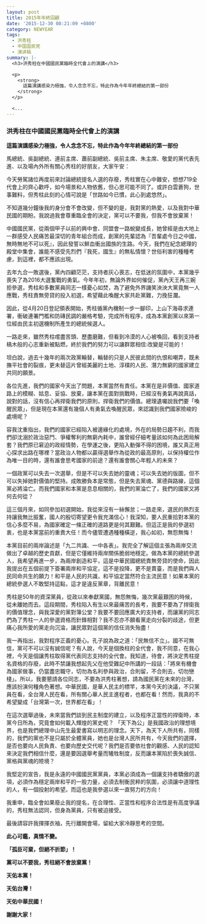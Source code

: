 ```yaml
---
layout: post
title: 2015年年終回顧
date: '2015-12-30 08:21:09 +0800'
category: NEWYEAR
tags:
  - 洪秀柱
  - 中国国民党
  - 演讲稿
summary: |-
  <h3>洪秀柱在中國國民黨臨時全代會上的演講</h3>

  <p>
    <strong>
      這篇演講感染力極強，令人念念不忘，特此作為今年年終總結的第一部份
    </strong>
  </p>

  <...
---
```


<h3>洪秀柱在中國國民黨臨時全代會上的演講</h3>

<p>
  <strong>
    這篇演講感染力極強，令人念念不忘，特此作為今年年終總結的第一部份
  </strong>
</p>

<p>
  馬總統、吳副總統、連前主席、蕭前副總統、吳前主席、朱主席、敬愛的黨代表先進、以及場內外所有關心秀柱的好朋友，大家午安：
</p>

<p>
  今天勞駕諸位再度前來討論總統提名人選的存廢，秀柱實在心中難安，想想719全代會上的齊心歡呼，如今場景和人物依舊，但心思可能不同了。或許白雲蒼狗，世事難料，但秀柱此刻的心情可說是「世路如今已慣，此心到處悠然」。
</p>

<p id="more"></p>

<p>
  不知道幾分鐘後我的身分會不會改變，但不變的是，我對黨的熱愛，以及我對中華民國的期盼。我說過我會尊重臨全會的決定，黨可以不要我，但我不會放棄黨！
</p>

<p>
  中國國民黨，從兩個甲子以前的興中會、同盟會一路蛻變成長，她曾經是由大地上一群感受人民痛苦最深切的青年組合而成，創黨的先輩認為『吾輩處今日之中國，無時無地不可以死』，因此發誓以鮮血衝出國族的生路。今天，我們在紀念總理的殿堂中集會，誰能不感受先烈們『我死，國生』的無私情懷？世俗利害的種種考慮，到這裡，都不應該出現。
</p>

<p>
  去年九合一敗選後，黨內四顧茫茫，支持者灰心喪志，在低迷的氛圍中，本黨幾乎喪失了為2016大選奮戰的勇氣。今年年初，無論外界如何催促，黨內天王再三婉拒參選，秀柱和多數黨員同志一樣憂心如焚，為了避免外界譏笑泱泱大黨竟無一人應戰，秀柱責無旁貸的投入初選，希望藉此喚醒大家共赴黨難，力挽狂瀾。
</p>

<p>
  因此，從4月20日登記領表開始，秀柱循黨內機制一步一腳印，上山下海尋求連署，衝破連署門檻和防磚民調的嚴格考驗，完成所有程序，成為本黨創黨以來第一位經由民主初選機制所產生的總統候選人。
</p>

<p>
  一路走來，雖然秀柱嚐盡苦頭、歷盡磨難，但看到冷漠的人心被喚回，看到支持者槁木般的心志重新被點燃，終於我們的努力可以讓群眾相信:改變是可能的！
</p>

<p>
  坦白說，過去十幾年的兩次政黨輪替，輪替的只是人民彼此間的仇恨和嘲弄，既未撫平社會的裂痕，更未替這片曾經美麗的土地、淳樸的人民、潛力無窮的國家建立共同的願景。
</p>

<p>
  各位先進，我們的國家今天出了問題，本黨當然有責任。本黨在是非價值、國家道路上的模糊、姑息、妥協、放棄，讓本黨在面對挑戰時，已經沒有勇氣再說真話，說對的話，沒有信心再捍衛我們的原則，捍衛我們的價值。總理遺囑說我們要「喚醒民眾」，但是現在本黨還有幾個人有勇氣去喚醒民眾，來認識到我們國家險峻的處境呢？
</p>

<p>
  容我沈重指出，我們的國家已經陷入被邊緣化的處境，外在的局勢日趨不利，而我們卻沈溺於政治惡鬥、爭權奪利的無窮內耗中，誰曾經仔細考量該如何為此困局解套？我們原已窘迫的政經情勢，在學運之後，更陷入動彈不得的困境，誰又真正用心探求出路在哪裡？當政治人物都以贏得選舉作為從政的最高原則，以保持權位作為唯一目的時，還有誰會思考國家的前途？還有誰會關心年輕人的未來？
</p>

<p>
  一個政黨可以失去一次選舉，但是不可以失去她的靈魂；可以失去她的版圖，但不可以失掉她對價值的堅持。成敗勝負本是常態，但是失去黨魂、黨德與路線，這個黨必將淪亡。而我們國家和本黨是息息相關的，我們的黨淪亡了，我們的國家又將何去何從？
</p>

<p>
  這三個月來，如同參加初選開始，我從來沒有一絲懈怠；一路走來，選民的熱烈支持讓我無比振奮，國人的殷切寄望更令我充滿信心！我深知，要人民重拾對本黨的信心多麼不易，為國家確定一條正確的道路更是何其艱難。但這正是我的參選初衷，也是本黨當前的重責大任！而今儘管遭遇種種橫逆，我心如初，無怨無悔！
</p>

<p>
  本黨目前的兩岸論述是「九二共識、一中各表」。我完全了解這個主張為兩岸交流做出了卓越的歷史貢獻，但是它僅維持兩岸關係脆弱地穩定。做為本黨的總統參選人，我希望再進一步，為兩岸創造和平，這是中華民國總統責無旁貸的使命，因此我提出在五個前提下簽署兩岸和平協定，這不是投降，更不是賣臺，而是我們與人民同命共生的願力！和平是人民的共識，和平協定當然符合主流民意！如果本黨的總統參選人不敢堅持這點，這才是違反黨章，背離民意！
</p>

<p>
  秀柱是50年的資深黨員，從政以來奉獻黨國，無怨無悔，幾次黨最艱困的時候，從未離她而去。這段期間，秀柱陷入有生以來最痛苦的長考，我要不要為了捍衛我的價值理念，與我深愛的黨對簿公堂？我要不要回應廣大的支持者，而讓黨的同志們為了秀柱一人的參選資格而針鋒相對？我不忍亦不願看黨走向分裂的歧途，但更痛心我所愛的黨走向沉淪，讓民眾對這個黨的信任消失殆盡！
</p>

<p>
  我一再指出，我對程序正義的憂心。孔子說為政之道：「民無信不立」。國不可無信，黨可不可以沒有誠信呢？有人說，今天是個換柱的全代會，我不同意，在我心裡，今天是個讓秀柱取得黨代表同志支持的全代會。我知道，待會，將決定秀柱提名資格的存廢，此時不禁讓我想起先父在他受難記中所講的一段話：「將來有機會為國家做事，仍當盡忠職守，切勿為名利參與政治，合則留，不合則去，切勿戀棧」。所以，我要懇請各位同志，不要為洪秀柱著想，請為國民黨在未來的台灣，應該扮演何種角色著想。中華民國，是華人民主的標竿，本黨今天的決議，不只黨員在看，全台灣人民在看，所有關心華人民主進程者，也都在看！然而，我真的不希望變成「台灣第一次，世界都在看」！
</p>

<p>
  在這次選舉過後，未來當我們談到民主制度的建立，以及程序正當性的捍衛時，本黨今日所為，究竟會如何載入輝煌的黨史呢？
  「天下為公」是我國政治的理想境界，也是我們總理中山先生最愛書寫以明志的理念。天下，為天下人所共有，同樣的，我們的黨也不是只屬於全體黨員，她也是台灣人民所共有，今天我們的選擇，是否也要向人民負責、也要向歷史交代呢？我們是否要依社會的觀感、人民的認知來決定我們相信什麼，還是要因選舉考量而犧牲制度，反而讓本黨陷於喪失誠信、黨格與黨魂的險境？
</p>

<p>
  我堅定的宣告，我是永遠的中國國民黨黨員，本黨必須成為一個讓支持者驕傲的選項，必須作為穩定兩岸和平的一股力量，必須去制衡民粹的氛圍，必須讓中道理性的人，有一個投射的希望。而這也是我參選以來一直努力的方向！
</p>

<p>
  我重申，臨全會如果廢止我的提名，在合理性、正當性和程序合法性是有高度爭議的，秀柱無法認同，但身為黨員，只有被迫接受。
</p>

<p>最後請容許我揮揮衣袖，先行離開會場，留給大家冷靜思考的空間。</p>

<p>
  <strong>此心可鑑，真情不變。</strong>
</p>

<p>
  <strong>「孤臣可棄，但絕不折節」！</strong>
</p>

<p>
  <strong>黨可以不要我，秀柱絕不會放棄黨！</strong>
</p>

<p>
  <strong>天佑本黨！</strong>
</p>

<p>
  <strong>天佑台灣！</strong>
</p>

<p>
  <strong>天佑中華民國！</strong>
</p>

<p>
  <strong>謝謝大家！</strong>
</p>

